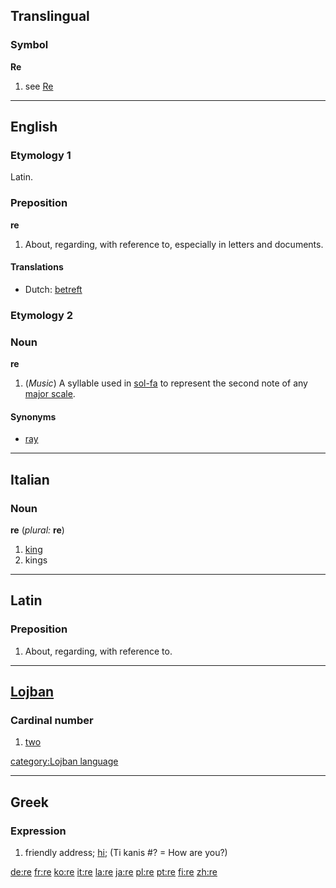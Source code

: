 ==Translingual==
===Symbol===
'''Re'''
# see [[Re]]

----

==English==

===Etymology 1===
Latin.

===Preposition===
'''re'''
# About, regarding, with reference to, especially in letters and documents.

====Translations====
*Dutch: [[betreft]]

===Etymology 2===

===Noun===
'''re'''

#(''Music'') A syllable used in [[sol-fa]] to represent the second note of any [[major scale]].

====Synonyms====
*[[ray]]

----
==Italian==
===Noun===
'''re''' (''plural:'' '''re''')

#[[king]]
#kings

----
==Latin==
===Preposition===
# About, regarding, with reference to.

----
==[[Lojban]]==
===Cardinal number===
#[[two]]

[[category:Lojban language]]

----

==Greek==
===Expression===
# friendly address; [[hi]]; (Ti kanis #? = How are you?)

[[de:re]]
[[fr:re]]
[[ko:re]]
[[it:re]]
[[la:re]]
[[ja:re]]
[[pl:re]]
[[pt:re]]
[[fi:re]]
[[zh:re]]